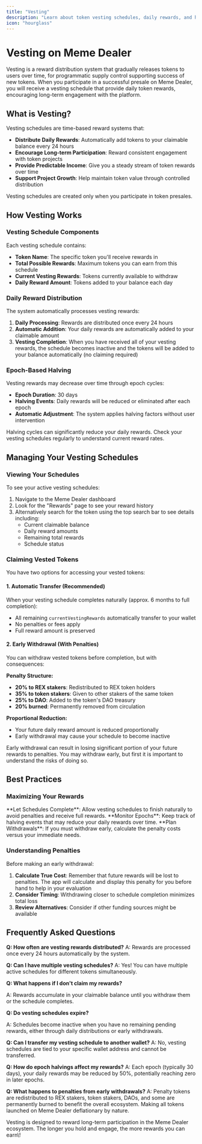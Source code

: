 ```yaml
---
title: "Vesting"
description: "Learn about token vesting schedules, daily rewards, and how to manage your vested tokens on Meme Dealer"
icon: "hourglass"
---
```


# Vesting on Meme Dealer

Vesting is a reward distribution system that gradually releases tokens to users over time, for programmatic supply control supporting success of new tokens. When you participate in a successful presale on Meme Dealer, you will receive a vesting schedule that provide daily token rewards, encouraging long-term engagement with the platform.

## What is Vesting?

Vesting schedules are time-based reward systems that:

- **Distribute Daily Rewards**: Automatically add tokens to your claimable balance every 24 hours
- **Encourage Long-term Participation**: Reward consistent engagement with token projects
- **Provide Predictable Income**: Give you a steady stream of token rewards over time
- **Support Project Growth**: Help maintain token value through controlled distribution

<Note>
  Vesting schedules are created only when you participate in token presales.
</Note>

## How Vesting Works

### Vesting Schedule Components

Each vesting schedule contains:

- **Token Name**: The specific token you'll receive rewards in
- **Total Possible Rewards**: Maximum tokens you can earn from this schedule
- **Current Vesting Rewards**: Tokens currently available to withdraw
- **Daily Reward Amount**: Tokens added to your balance each day

### Daily Reward Distribution

The system automatically processes vesting rewards:

1. **Daily Processing**: Rewards are distributed once every 24 hours
2. **Automatic Addition**: Your daily rewards are automatically added to your claimable amount
3. **Vesting Completion**: When you have received all of your vesting rewards, the schedule becomes inactive and the tokens will be added to your balance automatically (no claiming required)

### Epoch-Based Halving

Vesting rewards may decrease over time through epoch cycles:

- **Epoch Duration**: 30 days 
- **Halving Events**: Daily rewards will be reduced or eliminated after each epoch
- **Automatic Adjustment**: The system applies halving factors without user intervention

<Warning>
  Halving cycles can significantly reduce your daily rewards. Check your vesting schedules regularly to understand current reward rates.
</Warning>

## Managing Your Vesting Schedules

### Viewing Your Schedules

To see your active vesting schedules:

1. Navigate to the Meme Dealer dashboard
2. Look for the "Rewards" page to see your reward history
3. Alternatively search for the token using the top search bar to see details including:
   - Current claimable balance
   - Daily reward amounts
   - Remaining total rewards
   - Schedule status

### Claiming Vested Tokens

You have two options for accessing your vested tokens:

#### 1. Automatic Transfer (Recommended)

When your vesting schedule completes naturally (approx. 6 months to full completion):

- All remaining `currentVestingRewards` automatically transfer to your wallet
- No penalties or fees apply
- Full reward amount is preserved

#### 2. Early Withdrawal (With Penalties)

You can withdraw vested tokens before completion, but with consequences:

**Penalty Structure:**

- **20% to REX stakers**: Redistributed to REX token holders
- **35% to token stakers**: Given to other stakers of the same token
- **25% to DAO**: Added to the token's DAO treasury
- **20% burned**: Permanently removed from circulation

**Proportional Reduction:**

- Your future daily reward amount is reduced proportionally
- Early withdrawal may cause your schedule to become inactive

<Warning>
  Early withdrawal can result in losing significant portion of your future rewards to penalties. You may withdraw early, but first it is important to understand the risks of doing so.
</Warning>

## Best Practices

### Maximizing Your Rewards

<Tip>
  **Let Schedules Complete**: Allow vesting schedules to finish naturally to avoid penalties and receive full rewards.
</Tip>

<Tip>
  **Monitor Epochs**: Keep track of halving events that may reduce your daily rewards over time.
</Tip>

<Tip>
  **Plan Withdrawals**: If you must withdraw early, calculate the penalty costs versus your immediate needs.
</Tip>

### Understanding Penalties

Before making an early withdrawal:

1. **Calculate True Cost**: Remember that future rewards will be lost to penalties. The app will calculate and display this penalty for you before hand to help in your evaluation
2. **Consider Timing**: Withdrawing closer to schedule completion minimizes total loss
3. **Review Alternatives**: Consider if other funding sources might be available

## Frequently Asked Questions

**Q: How often are vesting rewards distributed?**
A: Rewards are processed once every 24 hours automatically by the system.

**Q: Can I have multiple vesting schedules?**
A: Yes\! You can have multiple active schedules for different tokens simultaneously.

**Q: What happens if I don't claim my rewards?** 

A: Rewards accumulate in your claimable balance until you withdraw them or the schedule completes.

**Q: Do vesting schedules expire?** 

A: Schedules become inactive when you have no remaining pending rewards, either through daily distributions or early withdrawals.

**Q: Can I transfer my vesting schedule to another wallet?**
A: No, vesting schedules are tied to your specific wallet address and cannot be transferred.

**Q: How do epoch halvings affect my rewards?** A: Each epoch (typically 30 days), your daily rewards may be reduced by 50%, potentially reaching zero in later epochs.

**Q: What happens to penalties from early withdrawals?** A: Penalty tokens are redistributed to REX stakers, token stakers, DAOs, and some are permanently burned to benefit the overall ecosystem. Making all tokens launched on Meme Dealer deflationary by nature.

<Note>
  Vesting is designed to reward long-term participation in the Meme Dealer ecosystem. The longer you hold and engage, the more rewards you can earn\!
</Note>